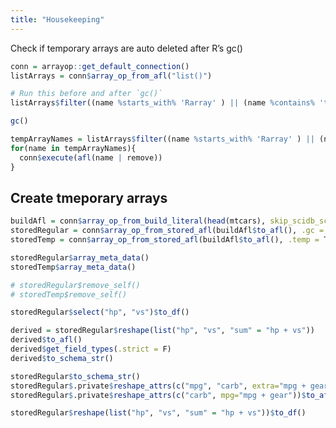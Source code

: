 ```yaml
---
title: "Housekeeping"
---
```


Check if temporary arrays are auto deleted after R's gc()

```r
conn = arrayop::get_default_connection()
listArrays = conn$array_op_from_afl("list()")
```

```r
# Run this before and after `gc()` 
listArrays$filter((name %starts_with% 'Rarray' ) || (name %contains% 'test|R_array'))$to_df()
```
```r
gc()
```
```r
tempArrayNames = listArrays$filter((name %starts_with% 'Rarray' ) || (name %contains% 'test|R_array'))$to_df()$name
for(name in tempArrayNames){
  conn$execute(afl(name | remove))
}
```

## Create tmeporary arrays

```r
buildAfl = conn$array_op_from_build_literal(head(mtcars), skip_scidb_schema_check = T)
storedRegular = conn$array_op_from_stored_afl(buildAfl$to_afl(), .gc = F)
storedTemp = conn$array_op_from_stored_afl(buildAfl$to_afl(), .temp = T, .gc = F)

storedRegular$array_meta_data()
storedTemp$array_meta_data()

# storedRegular$remove_self()
# storedTemp$remove_self()
```

```r
storedRegular$select("hp", "vs")$to_df()

derived = storedRegular$reshape(list("hp", "vs", "sum" = "hp + vs"))
derived$to_afl()
derived$get_field_types(.strict = F)
derived$to_schema_str()

storedRegular$to_schema_str()
storedRegular$.private$reshape_attrs(c("mpg", "carb", extra="mpg + gear"))$to_afl()
storedRegular$.private$reshape_attrs(c("carb", mpg="mpg + gear"))$to_afl()

storedRegular$reshape(list("hp", "vs", "sum" = "hp + vs"))$to_df()
```


